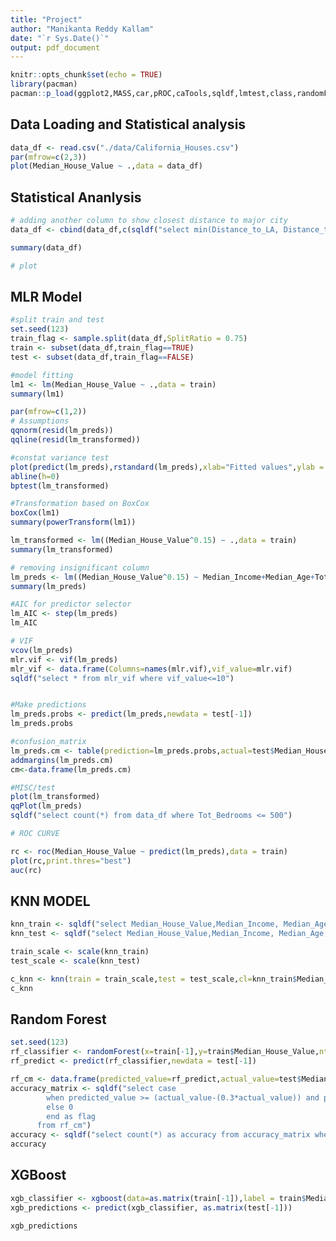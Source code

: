 ```yaml
---
title: "Project"
author: "Manikanta Reddy Kallam"
date: "`r Sys.Date()`"
output: pdf_document
---
```


```r
knitr::opts_chunk$set(echo = TRUE)
library(pacman)
pacman::p_load(ggplot2,MASS,car,pROC,caTools,sqldf,lmtest,class,randomForest,xgboost,ggmap)
```

## Data Loading and Statistical analysis

```r

data_df <- read.csv("./data/California_Houses.csv")
par(mfrow=c(2,3))
plot(Median_House_Value ~ .,data = data_df)


```

## Statistical Ananlysis

```r
# adding another column to show closest distance to major city
data_df <- cbind(data_df,c(sqldf("select min(Distance_to_LA, Distance_to_SanDiego, Distance_to_SanJose, Distance_to_SanFrancisco) as Closest_Distance from data_df")))

summary(data_df)

# plot

```

## MLR Model

```r
#split train and test
set.seed(123)
train_flag <- sample.split(data_df,SplitRatio = 0.75)
train <- subset(data_df,train_flag==TRUE)
test <- subset(data_df,train_flag==FALSE)

#model fitting
lm1 <- lm(Median_House_Value ~ .,data = train)
summary(lm1)

par(mfrow=c(1,2))
# Assumptions
qqnorm(resid(lm_preds))
qqline(resid(lm_transformed))

#constat variance test
plot(predict(lm_preds),rstandard(lm_preds),xlab="Fitted values",ylab = "Standardized Residuals")
abline(h=0)
bptest(lm_transformed)

#Transformation based on BoxCox
boxCox(lm1)
summary(powerTransform(lm1))

lm_transformed <- lm((Median_House_Value^0.15) ~ .,data = train)
summary(lm_transformed)

# removing insignificant column
lm_preds <- lm((Median_House_Value^0.15) ~ Median_Income+Median_Age+Tot_Rooms+Tot_Bedrooms+Population+Households+Latitude+Longitude+Distance_to_coast+Distance_to_LA+Distance_to_SanJose+Distance_to_SanFrancisco ,data = train)
summary(lm_preds)

#AIC for predictor selector
lm_AIC <- step(lm_preds)
lm_AIC

# VIF
vcov(lm_preds)
mlr.vif <- vif(lm_preds)
mlr_vif <- data.frame(Columns=names(mlr.vif),vif_value=mlr.vif)
sqldf("select * from mlr_vif where vif_value<=10")


#Make predictions
lm_preds.probs <- predict(lm_preds,newdata = test[-1])
lm_preds.probs

#confusion_matrix
lm_preds.cm <- table(prediction=lm_preds.probs,actual=test$Median_House_Value)
addmargins(lm_preds.cm)
cm<-data.frame(lm_preds.cm)

#MISC/test
plot(lm_transformed)
qqPlot(lm_preds)
sqldf("select count(*) from data_df where Tot_Bedrooms <= 500")

# ROC CURVE

rc <- roc(Median_House_Value ~ predict(lm_preds),data = train)
plot(rc,print.thres="best")
auc(rc)
```

## KNN MODEL

```r

knn_train <- sqldf("select Median_House_Value,Median_Income, Median_Age, Tot_Rooms, Distance_to_coast, Closest_Distance from train")
knn_test <- sqldf("select Median_House_Value,Median_Income, Median_Age, Tot_Rooms, Distance_to_coast, Closest_Distance from test")

train_scale <- scale(knn_train)
test_scale <- scale(knn_test)

c_knn <- knn(train = train_scale,test = test_scale,cl=knn_train$Median_House_Value,k=6)
c_knn

```

## Random Forest

```r
set.seed(123)
rf_classifier <- randomForest(x=train[-1],y=train$Median_House_Value,ntree = 500)
rf_predict <- predict(rf_classifier,newdata = test[-1])

rf_cm <- data.frame(predicted_value=rf_predict,actual_value=test$Median_House_Value)
accuracy_matrix <- sqldf("select case 
        when predicted_value >= (actual_value-(0.3*actual_value)) and predicted_value <= (actual_value+(0.3*actual_value)) then 1
        else 0
        end as flag
      from rf_cm")
accuracy <- sqldf("select count(*) as accuracy from accuracy_matrix where flag=1")/nrow(accuracy_matrix)
accuracy

```

## XGBoost

```r

xgb_classifier <- xgboost(data=as.matrix(train[-1]),label = train$Median_House_Value,nrounds=100,objective = "reg:squarederror")
xgb_predictions <- predict(xgb_classifier, as.matrix(test[-1]))

xgb_predictions
```
